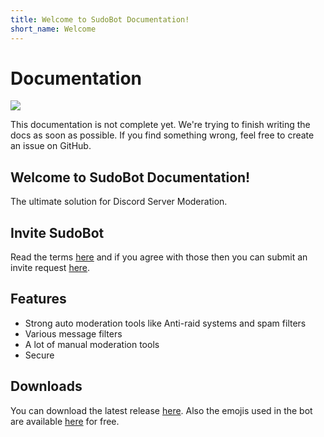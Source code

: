 ```yaml
---
title: Welcome to SudoBot Documentation!
short_name: Welcome
---
```



# Documentation

![](https://res.cloudinary.com/rakinar2/image/upload/v1659628446/SudoBot-new_cvwphw.png)

<Callout type="warning">
    This documentation is not complete yet. We're trying to finish writing the
    docs as soon as possible. If you find something wrong, feel free to create
    an issue on GitHub.
</Callout>

## Welcome to SudoBot Documentation!

The ultimate solution for Discord Server Moderation.

## Invite SudoBot

Read the terms [here](legal/terms.md) and if you agree with those then you can submit an invite request [here](https://forms.gle/943kW9q25MpKEwW26).

## Features

-   Strong auto moderation tools like Anti-raid systems and spam filters
-   Various message filters
-   A lot of manual moderation tools
-   Secure

## Downloads

You can download the latest release [here](https://github.com/onesoft-sudo/sudobot/releases/). Also the emojis used in the bot are available [here](https://www.onesoftnet.eu.org/downloads/sudo/emojis/) for free.

